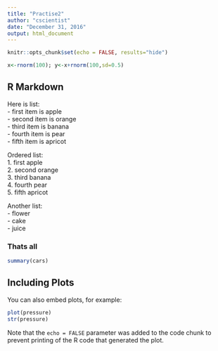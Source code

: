 ```yaml
---
title: "Practise2"
author: "cscientist"
date: "December 31, 2016"
output: html_document
---
```


```r
knitr::opts_chunk$set(echo = FALSE, results="hide")
```

```r
x<-rnorm(100); y<-x+rnorm(100,sd=0.5)
```

## R Markdown

Here is list:  
  - first item is apple  
  - second item is orange  
  - third item is banana  
  - fourth item is pear  
  - fifth item is apricot
  
  Ordered list:  
  1. first apple  
  2. second orange  
  3. third banana  
  4. fourth pear  
  5. fifth apricot

  Another list:  
  - flower  
  - cake  
  - juice

  
### Thats all


```r
summary(cars)
```

## Including Plots

You can also embed plots, for example:

```r
plot(pressure)
str(pressure)


```


Note that the `echo = FALSE` parameter was added to the code chunk to prevent printing of the R code that generated the plot.